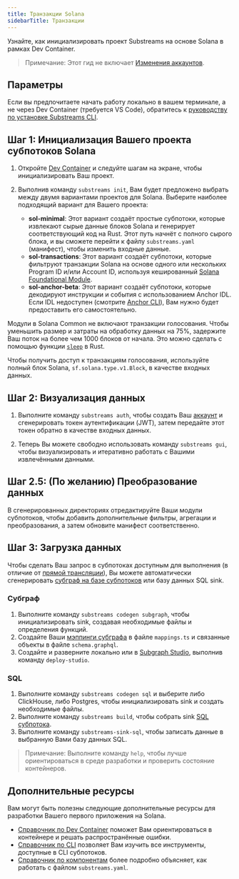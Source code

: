 ```yaml
---
title: Транзакции Solana
sidebarTitle: Транзакции
---
```


Узнайте, как инициализировать проект Substreams на основе Solana в рамках Dev Container.

> Примечание: Этот гид не включает [Изменения аккаунтов](/substreams/developing/solana/account-changes/).

## Параметры

Если вы предпочитаете начать работу локально в вашем терминале, а не через Dev Container (требуется VS Code), обратитесь к [руководству по установке Substreams CLI](https://docs.substreams.dev/reference-material/substreams-cli/installing-the-cli).

## Шаг 1: Инициализация Вашего проекта субпотоков Solana

1. Откройте [Dev Container](https://github.com/streamingfast/substreams-starter) и следуйте шагам на экране, чтобы инициализировать Ваш проект.

2. Выполнив команду `substreams init`, Вам будет предложено выбрать между двумя вариантами проектов для Solana. Выберите наиболее подходящий вариант для Вашего проекта:
   - **sol-minimal**: Этот вариант создаёт простые субпотоки, которые извлекают сырые данные блоков Solana и генерирует соответствующий код на Rust. Этот путь начнёт с полного сырого блока, и вы сможете перейти к файлу `substreams.yaml` (манифест), чтобы изменить входные данные.
   - **sol-transactions**: Этот вариант создаёт субпотоки, которые фильтруют транзакции Solana на основе одного или нескольких Program ID и/или Account ID, используя кешированный [Solana Foundational Module](https://substreams.dev/streamingfast/solana-common/v0.3.0).
   - **sol-anchor-beta**: Этот вариант создаёт субпотоки, которые декодируют инструкции и события с использованием Anchor IDL. Если IDL недоступен (смотрите [Anchor CLI](https://www.anchor-lang.com/docs/cli)), Вам нужно будет предоставить его самостоятельно.

Модули в Solana Common не включают транзакции голосования. Чтобы уменьшить размер и затраты на обработку данных на 75%, задержите Ваш поток на более чем 1000 блоков от начала. Это можно сделать с помощью функции [`sleep`](https://doc.rust-lang.org/std/thread/fn.sleep.html) в Rust.

Чтобы получить доступ к транзакциям голосования, используйте полный блок Solana, `sf.solana.type.v1.Block`, в качестве входных данных.

## Шаг 2: Визуализация данных

1. Выполните команду `substreams auth`, чтобы создать Ваш [аккаунт](https://thegraph.market/) и сгенерировать токен аутентификации (JWT), затем передайте этот токен обратно в качестве входных данных.

2. Теперь Вы можете свободно использовать команду `substreams gui`, чтобы визуализировать и итеративно работать с Вашими извлечёнными данными.

## Шаг 2.5: (По желанию) Преобразование данных

В сгенерированных директориях отредактируйте Ваши модули субпотоков, чтобы добавить дополнительные фильтры, агрегации и преобразования, а затем обновите манифест соответственно.

## Шаг 3: Загрузка данных

Чтобы сделать Ваш запрос в субпотоках доступным для выполнения (в отличие от [прямой трансляции](https://docs.substreams.dev/how-to-guides/sinks/stream)), Вы можете автоматически сгенерировать [субграф на базе субпотоков](/sps/introduction/) или базу данных SQL sink.

### Субграф

1. Выполните команду `substreams codegen subgraph`, чтобы инициализировать sink, создавая необходимые файлы и определения функций.
2. Создайте Ваши [мэппинги субграфа](/sps/triggers/) в файле `mappings.ts` и связанные объекты в файле `schema.graphql`.
3. Создайте и разверните локально или в [Subgraph Studio](https://thegraph.com/studio-pricing/), выполнив команду `deploy-studio`.

### SQL

1. Выполните команду `substreams codegen sql` и выберите либо ClickHouse, либо Postgres, чтобы инициализировать sink и создать необходимые файлы.
2. Выполните команду `substreams build`, чтобы собрать sink [SQL субпотока](https://docs.substreams.dev/how-to-guides/sinks/sql-sink).
3. Выполните команду `substreams-sink-sql`, чтобы записать данные в выбранную Вами базу данных SQL.

> Примечание: Выполните команду `help`, чтобы лучше ориентироваться в среде разработки и проверить состояние контейнеров.

## Дополнительные ресурсы

Вам могут быть полезны следующие дополнительные ресурсы для разработки Вашего первого приложения на Solana.

- [Справочник по Dev Container](/substreams/developing/dev-container/) поможет Вам ориентироваться в контейнере и решать распространённые ошибки.
- [Справочник по CLI](https://docs.substreams.dev/reference-material/substreams-cli/command-line-interface) позволяет Вам изучить все инструменты, доступные в CLI субпотоков.
- [Справочник по компонентам](https://docs.substreams.dev/reference-material/substreams-components/packages) более подробно объясняет, как работать с файлом `substreams.yaml`.
